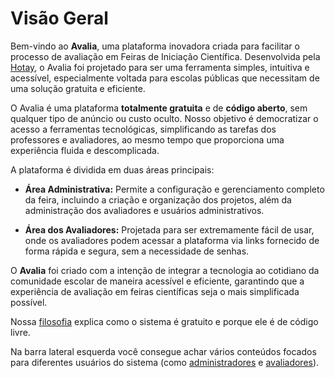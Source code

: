 # Visão Geral

Bem-vindo ao **Avalia**, uma plataforma inovadora criada para facilitar o processo de avaliação em Feiras de Iniciação Científica. Desenvolvida pela [Hotay](https://www.hotay.dev), o Avalia foi projetado para ser uma ferramenta simples, intuitiva e acessível, especialmente voltada para escolas públicas que necessitam de uma solução gratuita e eficiente.

O Avalia é uma plataforma **totalmente gratuita** e de **código aberto**, sem qualquer tipo de anúncio ou custo oculto. Nosso objetivo é democratizar o acesso a ferramentas tecnológicas, simplificando as tarefas dos professores e avaliadores, ao mesmo tempo que proporciona uma experiência fluida e descomplicada.

A plataforma é dividida em duas áreas principais:

- **Área Administrativa:** Permite a configuração e gerenciamento completo da feira, incluindo a criação e organização dos projetos, além da administração dos avaliadores e usuários administrativos.

- **Área dos Avaliadores:** Projetada para ser extremamente fácil de usar, onde os avaliadores podem acessar a plataforma via links fornecido de forma rápida e segura, sem a necessidade de senhas.

O **Avalia** foi criado com a intenção de integrar a tecnologia ao cotidiano da comunidade escolar de maneira acessível e eficiente, garantindo que a experiência de avaliação em feiras científicas seja o mais simplificada possível.

Nossa [filosofia](./philosophy) explica como o sistema é gratuito e porque ele é de código livre.

Na barra lateral esquerda você consegue achar vários conteúdos focados para diferentes usuários do sistema (como [administradores](../administrators/access) e [avaliadores](../evaluators/quick-start)).
